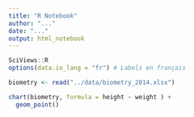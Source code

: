 ```yaml
---
title: "R Notebook"
author: "..."
date: "..."
output: html_notebook
---
```


```r
SciViews::R
options(data.io_lang = "fr") # Labels en français
```


```r
biometry <- read("../data/biometry_2014.xlsx")
```


```r
chart(biometry, formula = height ~ weight ) +
  geom_point()
```

